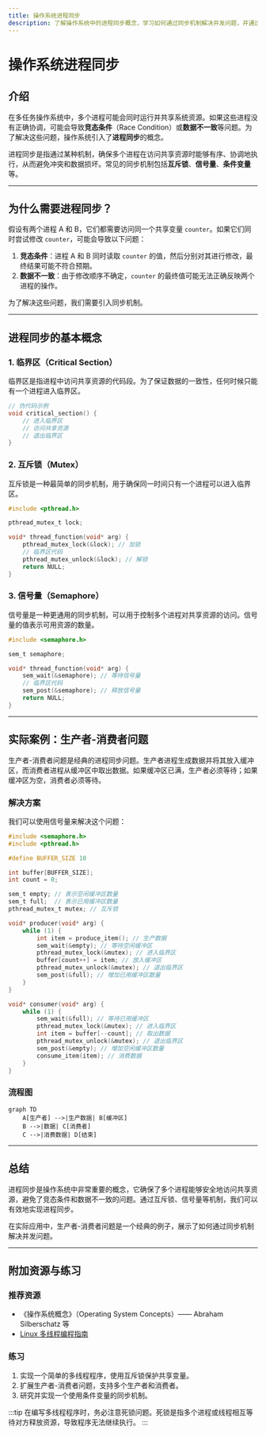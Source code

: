 ```yaml
---
title: 操作系统进程同步
description: 了解操作系统中的进程同步概念，学习如何通过同步机制解决并发问题，并通过实际案例和代码示例掌握其应用。
---
```


# 操作系统进程同步

## 介绍

在多任务操作系统中，多个进程可能会同时运行并共享系统资源。如果这些进程没有正确协调，可能会导致**竞态条件**（Race Condition）或**数据不一致**等问题。为了解决这些问题，操作系统引入了**进程同步**的概念。

进程同步是指通过某种机制，确保多个进程在访问共享资源时能够有序、协调地执行，从而避免冲突和数据损坏。常见的同步机制包括**互斥锁**、**信号量**、**条件变量**等。

---

## 为什么需要进程同步？

假设有两个进程 A 和 B，它们都需要访问同一个共享变量 `counter`。如果它们同时尝试修改 `counter`，可能会导致以下问题：

1. **竞态条件**：进程 A 和 B 同时读取 `counter` 的值，然后分别对其进行修改，最终结果可能不符合预期。
2. **数据不一致**：由于修改顺序不确定，`counter` 的最终值可能无法正确反映两个进程的操作。

为了解决这些问题，我们需要引入同步机制。

---

## 进程同步的基本概念

### 1. 临界区（Critical Section）

临界区是指进程中访问共享资源的代码段。为了保证数据的一致性，任何时候只能有一个进程进入临界区。

```c
// 伪代码示例
void critical_section() {
    // 进入临界区
    // 访问共享资源
    // 退出临界区
}
```

### 2. 互斥锁（Mutex）

互斥锁是一种最简单的同步机制，用于确保同一时间只有一个进程可以进入临界区。

```c
#include <pthread.h>

pthread_mutex_t lock;

void* thread_function(void* arg) {
    pthread_mutex_lock(&lock); // 加锁
    // 临界区代码
    pthread_mutex_unlock(&lock); // 解锁
    return NULL;
}
```

### 3. 信号量（Semaphore）

信号量是一种更通用的同步机制，可以用于控制多个进程对共享资源的访问。信号量的值表示可用资源的数量。

```c
#include <semaphore.h>

sem_t semaphore;

void* thread_function(void* arg) {
    sem_wait(&semaphore); // 等待信号量
    // 临界区代码
    sem_post(&semaphore); // 释放信号量
    return NULL;
}
```

---

## 实际案例：生产者-消费者问题

生产者-消费者问题是经典的进程同步问题。生产者进程生成数据并将其放入缓冲区，而消费者进程从缓冲区中取出数据。如果缓冲区已满，生产者必须等待；如果缓冲区为空，消费者必须等待。

### 解决方案

我们可以使用信号量来解决这个问题：

```c
#include <semaphore.h>
#include <pthread.h>

#define BUFFER_SIZE 10

int buffer[BUFFER_SIZE];
int count = 0;

sem_t empty; // 表示空闲缓冲区数量
sem_t full;  // 表示已用缓冲区数量
pthread_mutex_t mutex; // 互斥锁

void* producer(void* arg) {
    while (1) {
        int item = produce_item(); // 生产数据
        sem_wait(&empty); // 等待空闲缓冲区
        pthread_mutex_lock(&mutex); // 进入临界区
        buffer[count++] = item; // 放入缓冲区
        pthread_mutex_unlock(&mutex); // 退出临界区
        sem_post(&full); // 增加已用缓冲区数量
    }
}

void* consumer(void* arg) {
    while (1) {
        sem_wait(&full); // 等待已用缓冲区
        pthread_mutex_lock(&mutex); // 进入临界区
        int item = buffer[--count]; // 取出数据
        pthread_mutex_unlock(&mutex); // 退出临界区
        sem_post(&empty); // 增加空闲缓冲区数量
        consume_item(item); // 消费数据
    }
}
```

### 流程图

```mermaid
graph TD
    A[生产者] -->|生产数据| B[缓冲区]
    B -->|数据| C[消费者]
    C -->|消费数据| D[结束]
```

---

## 总结

进程同步是操作系统中非常重要的概念，它确保了多个进程能够安全地访问共享资源，避免了竞态条件和数据不一致的问题。通过互斥锁、信号量等机制，我们可以有效地实现进程同步。

在实际应用中，生产者-消费者问题是一个经典的例子，展示了如何通过同步机制解决并发问题。

---

## 附加资源与练习

### 推荐资源
- 《操作系统概念》（Operating System Concepts）—— Abraham Silberschatz 等
- [Linux 多线程编程指南](https://www.man7.org/linux/man-pages/)

### 练习
1. 实现一个简单的多线程程序，使用互斥锁保护共享变量。
2. 扩展生产者-消费者问题，支持多个生产者和消费者。
3. 研究并实现一个使用条件变量的同步机制。

:::tip
在编写多线程程序时，务必注意死锁问题。死锁是指多个进程或线程相互等待对方释放资源，导致程序无法继续执行。
:::